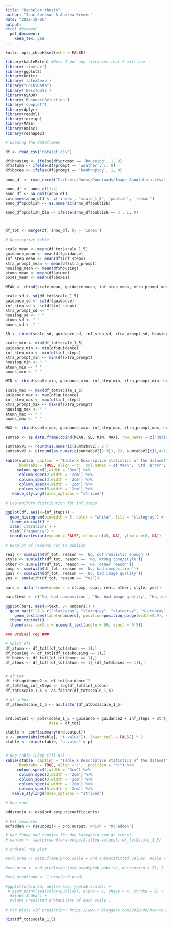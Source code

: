---
title: "Bachelor thesis"
author: "Isac Jonsson & Andrea Breuer"
date: "2022-10-06"
output: 
#html_document
  pdf_document:
    keep_tex: yes 
---

```{r setup, include=FALSE}
knitr::opts_chunk$set(echo = FALSE)

library(kableExtra) #Here I put any libraries that I will use
library('tinytex')
library(ggplot2)
library(knitr)
library('latex2exp')
library("Lock5Data")
library('DescTools')
library(HSAUR)
library('ResourceSelection')
library('cowplot')
library(dplyr)
library(readxl)
library(foreign)
library(MASS)
library(Hmisc)
library(reshape2)
```

```{r}
# Loading the dataframes

df <- read.csv('dataset.csv')

df$housing <- ifelse(df$prompt == 'houseing', 1, 0)
df$atumn <- ifelse(df$prompt == 'weather', 1, 0)
df$boxes <- ifelse(df$prompt == 'bankruptcy', 1, 0)

anno_df <- read_excel("C:/Users/Jonss/Downloads/Image Annotation.xlsx",  sheet = "Annotation for Newsworthy Batch")

anno_df <- anno_df[1:4]
anno_df <- na.omit(anno_df)
colnames(anno_df) <- c('index', 'scale_1_5', 'publish', 'reason')
anno_df$publish <- as.numeric(anno_df$publish)

anno_df$publish_bin <- ifelse(anno_df$publish == 5 , 1, 0)



df_tot <- merge(df, anno_df, by = 'index')


```

```{r}
# Descriptive table 

scale_mean <- mean(df_tot$scale_1_5)
guidance_mean <- mean(df$guidance)
inf_step_mean <- mean(df$inf_steps) 
xtra_prompt_mean <- mean(df$xtra_prompt)
housing_mean <- mean(df$housing)
atumn_mean <- mean(df$atumn)
boxes_mean <- mean(df$boxes)

MEAN <- rbind(scale_mean, guidance_mean, inf_step_mean, xtra_prompt_mean, housing_mean, atumn_mean, boxes_mean)

scale_sd <- sd(df_tot$scale_1_5)
guidance_sd <- sd(df$guidance) 
inf_step_sd <- sd(df$inf_steps)
xtra_prompt_sd <- " "
housing_sd <- " "
atumn_sd <- " "
boxes_sd <- " "

SD <- rbind(scale_sd, guidance_sd, inf_step_sd, xtra_prompt_sd, housing_sd, atumn_sd, boxes_sd) 

scale_min <- min(df_tot$scale_1_5)
guidance_min <- min(df$guidance)
inf_step_min <- min(df$inf_steps)
xtra_prompt_min <- min(df$xtra_prompt)
housing_min <- " "
atumn_min <- " "
boxes_min <- " "

MIN <- rbind(scale_min, guidance_min, inf_step_min, xtra_prompt_min, housing_min, atumn_min, boxes_min)

scale_max <- max(df_tot$scale_1_5)
guidance_max <- max(df$guidance)
inf_step_max <- max(df$inf_steps)
xtra_prompt_max <- max(df$xtra_prompt)
housing_max <- " "
atumn_max <- " "
boxes_max <- " "

MAX <- rbind(scale_max, guidance_max, inf_step_max, xtra_prompt_max, housing_max, atumn_max, boxes_max)

sumtab <- as.data.frame(cbind(MEAN, SD, MIN, MAX), row.names = c('Rating', 'Guidance scale', 'Inference steps', 'Keywords', 'Housing', 'Atumn', 'Bankruptcy'))

sumtab$V1 <- round(as.numeric(sumtab$V1), 2 )
sumtab$V2 <- c(round(as.numeric(sumtab$V2[2:3]), 2), sumtab$V2[c(1,4:7)])

kable(sumtab, caption = "Table X Descriptive statistics of the dataset",
      booktabs = TRUE, align ='c', col.names = c('Mean', 'Std. error', 'Min' , 'Max'),  position = "h!") %>%
     column_spec(1,width = '3cm') %>%
      column_spec(2,width = '2cm') %>%
      column_spec(3,width = '2cm') %>%
      column_spec(4,width = '2cm') %>%
      column_spec(5,width = '2cm') %>%
   kable_styling(latex_options = "striped")

```

```{r}
# Log-uniform distribution for inf_steps

ggplot(df, aes(x=inf_steps)) +
  geom_histogram(binwidth = 5, color = "white", fill = "slategray") +
  theme_minimal() +
  xlab('Iterations') +
  ylab('Frequency') +
  coord_cartesian(expand = FALSE, xlim = c(45, NA), ylim = c(0, NA)) 

```

```{r}
# Barplot of reasons not to publish 

real <- sum(with(df_tot, reason == 'No, not realistic enough'))
style <- sum(with(df_tot, reason == 'No, wrong tone/style'))
other <- sum(with(df_tot, reason == 'No, other reason'))
comp <- sum(with(df_tot, reason == 'No, bad composition'))
qual <- sum(with(df_tot, reason == 'No, bad image quality'))
yes <- sum(with(df_tot, reason == 'Yes'))

bars <- data.frame(numbers = c(comp, qual, real, other, style, yes))

bars$text <- c('No, bad composition', 'No, bad image quality', 'No, not realistic enough', 'No, other reason', 'No, wrong tone/style', 'Yes')

ggplot(bars, aes(x=text, y= numbers)) + 
  geom_bar(fill = c("slategray", "slategray", "slategray", "slategray", "slategray", 'green4'), position = 'dodge', stat='identity') +
    geom_text(aes(label=numbers), position=position_dodge(width=0.9), vjust=-0.25) +
  theme_minimal() +
  theme(axis.text.x = element_text(angle = 60, vjust = 0.5))
```


```{r}
### Ordinal reg ###

# Split dfs 
df_atumn <- df_tot[(df_tot$atumn == 1),]
df_housing <- df_tot[(df_tot$housing == 1),]
df_boxes <- df_tot[(df_tot$boxes == 1),]
df_atbox <- df_tot[(df_tot$atumn == 1| (df_tot$boxes == 1)),]


# df_tot
df_tot$guidance2 <- df_tot$guidance^2
df_tot$log_inf_steps <- log(df_tot$inf_steps)
df_tot$scale_1_5 <- as.factor(df_tot$scale_1_5)

# df_atbox
df_atbox$scale_1_5 <- as.factor(df_atbox$scale_1_5)


ord.output <- polr(scale_1_5 ~ guidance + guidance2 + inf_steps + xtra_prompt + atumn,
                   data = df_tot)

ctable <- coef(summary(ord.output))
p <- pnorm(abs(ctable[, "t value"]), lower.tail = FALSE) * 2
ctable <- cbind(ctable, "p value" = p)


# Reg table (Lägg till N?)
kable(ctable, caption = "Table X Descriptive statistics of the dataset",
      booktabs = TRUE, align ='c',  position = "h!") %>%
     column_spec(1,width = '3cm') %>%
      column_spec(2,width = '2cm') %>%
      column_spec(3,width = '2cm') %>%
      column_spec(4,width = '2cm') %>%
      column_spec(5,width = '2cm') %>%
   kable_styling(latex_options = "striped")

```

```{r}
# Reg cont.

oddsratio <- exp(ord.output$coefficients)

# Fit measures 
mcfadden <- PseudoR2(x = ord.output, which = "McFadden")

# Kan funka med dummies för den kategorin som är störst
# confmx <- table(round(ord.output$fitted.values), df_tot$scale_1_5)
```



```{r}
# ordinal reg plot 

#ord.pred <- data.frame(prob.scale = ord.output$fitted.values, scale = df_tot$scale_1_5)

#ord.pred <- ord.pred[order(ord.pred$prob.publish, decreasing = F), ]

#ord.pred$rank <- 1:nrow(ord.pred)

#ggplot(ord.pred, aes(x=rank, y=prob.scale)) + 
 # geom_point(aes(color=publish), alpha = 1, shape = 4, stroke = 2) +
  #xlab('Index') +
  #ylab('Predicted probability of each scale')
  
# För plots vid prediktion: https://www.r-bloggers.com/2019/06/how-to-perform-ordinal-logistic-regression-in-r/ 

hist(df_tot$scale_1_5)
```

